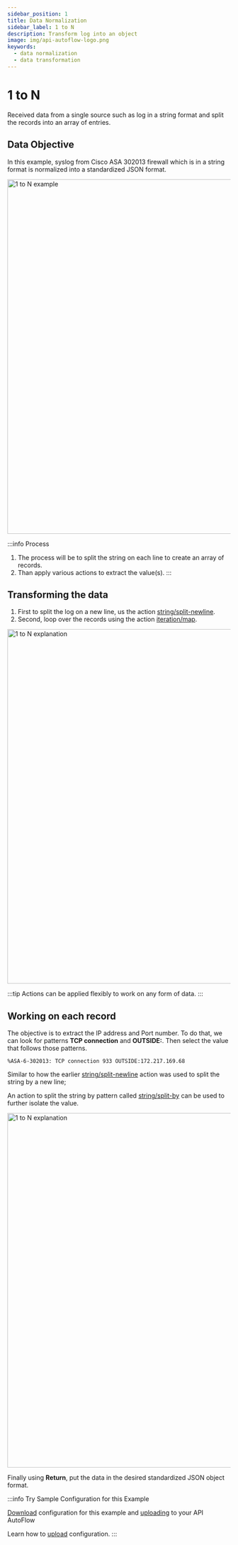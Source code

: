 ```yaml
---
sidebar_position: 1
title: Data Normalization
sidebar_label: 1 to N
description: Transform log into an object
image: img/api-autoflow-logo.png
keywords:
  - data normalization
  - data transformation
---
```



# 1 to N

Received data from a single source such as log in a string format and split the records into an array of entries.

## Data Objective

In this example, syslog from Cisco ASA 302013 firewall which is in a string format is normalized into a standardized JSON format.

<img src={img_1to_n_example} alt="1 to N example" class="myResponsiveImg" width="800px"/>

:::info Process
1. The process will be to split the string on each line to create an array of records.
2. Than apply various actions to extract the value(s).
:::

## Transforming the data

1. First to split the log on a new line, us the action [string/split-newline](Documentation/actions-library/data/string/action-string-split-by-newline.mdx).
2. Second, loop over the records using the action [iteration/map](Documentation/actions-library/flow/iteration/action-iteration-map.mdx).


<img src={img_1to_n_explanation_min} alt="1 to N explanation" class="myResponsiveImg" width="800px"/>

:::tip
Actions can be applied flexibly to work on any form of data.
:::

## Working on each record

The objective is to extract the IP address and Port number. To do that, we can look for patterns **TCP connection** and **OUTSIDE:**. Then select the value that follows those patterns.

```
%ASA-6-302013: TCP connection 933 OUTSIDE:172.217.169.68
```

Similar to how the earlier [string/split-newline](Documentation/actions-library/data/string/action-string-split-by-newline.mdx) action was used to split the string by a new line;

An action to split the string by pattern called [string/split-by](Documentation/actions-library/data/string/action-string-split-by.mdx) can be used to further isolate the value.  

<img src={img_1to_n_explanation_1} alt="1 to N explanation" class="myResponsiveImg" width="800px"/>

Finally using **Return**, put the data in the desired standardized JSON object format.


:::info Try Sample Configuration for this Example

[Download](@site/static/file/config-data-transformation-example.json) configuration for this example and [uploading](../../../Documentation/Guide/Settings/#upload-configuration) to your API AutoFlow

Learn how to [upload](../../../Documentation/Guide/Settings/#upload-configuration) configuration.
:::